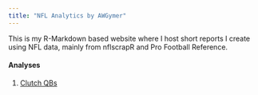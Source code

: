 ```yaml
---
title: "NFL Analytics by AWGymer"
---
```


This is my R-Markdown based website where I host short reports I create using NFL data, mainly from nflscrapR and Pro Football Reference.

#### Analyses

1. [Clutch QBs](clutch_qbs.html)